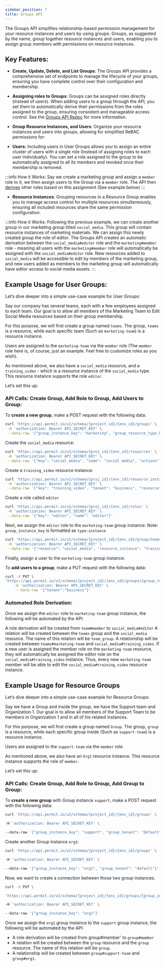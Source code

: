 ```yaml
---
sidebar_position: 7
title: Groups API
---
```



The Groups API simplifies relationship-based permission management for your resource instances and users by using groups. Groups, as suggested by the name, group together resource instances and users, enabling you to assign group members with permissions on resource instances.


## Key Features:

- **Create, Update, Delete, and List Groups**: The Groups API provides a comprehensive set of endpoints to manage the lifecycle of your groups, ensuring you have complete control over their configuration and membership.

- **Assigning roles to Groups**: Groups can be assigned roles directly (instead of users). When adding users to a group through the API, you set them to automatically derive their permissions from the roles assigned to the group, ensuring consistent and manageable access control. See the [Groups API Redoc](https://api.permit.io/v2/redoc#tag/Groups) for more information.

- **Group Resource Instances, and Users**: Organize your resource instances and users into groups, allowing for simplified ReBAC permissions for:

- **Users:** Including users in User Groups allows you to assign an entire cluster of users with a single role (Instead of assigning roles to each user individually). You can set a role assigned to the group to be automatically assigned to all its members and revoked once their membership is removed.

:::info How it Works:
Say we create a marketing group and assign a `member` role to it, we then assign users to the Group via a `member` role. The API then [derives](/how-to/build-policies/rebac/overview/#role-derivation) other roles based on this assignment (See example below)
:::

- **Resource Instances**: Grouping resources in a Resource Group enables you to manage access control for multiple resources simultaneously, ensuring all included resources share the same permission configuration.

:::info How it Works:
Following the previous example, we can create another group in our marketing group titled `social_media`. This group will contain resource instances of marketing materials. We can assign this newly created group the role of editor.
The Groups API creates an automatic derivation between the `social_media#editor` role and the `marketing#member` role - meaning all users with the `marketing#member` role will automatically be assigned with the `social_media#editor` role. New resources added to `social_media` will be accessible to edit by members of the marketing group, and new users added as members to the marketing group will automatically have editor access to social media assets.
:::

## Example Usage for User Groups:

Let’s dive deeper into a simple use-case example for User Groups:

Say our company has several teams, each with a few employees assigned to each team. Our goal is to allow all members of the Marketing Team to Edit Social Media resources based on their group membership.

For this purpose, we will first create a group named `teams`. The group, `teams` is a resource, while each specific team (Such as `marketing-team`) is a resource instance.

Users are assigned to the `marketing-team` via the `member` role (The `member` role here is, of course, just an example. Feel free to customize roles as you wish).

As mentioned above, we also have a `social_media` resource, and a `training_video` - which is a resource instance of the `social_media` type. This resource instance supports the role `editor`.

Let’s set this up:

### API Calls: Create Group, Add Role to Group, Add Users to Group:


To **create a new group**, make a POST request with the following data:

```bash
curl 'https://api.permit.io/v2/schema/{project_id}/{env_id}/groups' \
 -H 'authorization: Bearer API_SECRET_KEY' \
 --data-raw '{"group_instance_key": "marketing", "group_resource_type_key": "teams", "group_tenant": "default"}'
```

Create the `social_media` resource:

```bash
curl 'https://api.permit.io/v2/schema/{proj_id}/{env_id}/resources' \
 -H 'authorization: Bearer API_SECRET_KEY' \
 --data-raw '{"key": "social_media", "name": "social media", "actions":{}}'
```

Create a `training_video` resource instance:

```bash
curl 'https://api.permit.io/v2/schema/{proj_id}/{env_id}/resource_instances' \
 -H 'authorization: Bearer API_SECRET_KEY' \
 --data-raw '{"key": "training_video", "tenant": "business", "resource":"social_media"}'
```

Create a role called `editor`
```bash
curl 'https://api.permit.io/v2/schema/{proj_id}/{env_id}/roles' \
 -H 'authorization: Bearer API_SECRET_KEY' \
 --data-raw '{"key": "editor", "name”: "editor"}'
```

Next, we assign the `editor` role to the `marketing-team` group instance:
Note: `group_instance_key` is formatted as `type:instance`

```bash
curl 'https://api.permit.io/v2/schema/{project_id}/{env_id}/group/teams:marketing/roles' \
 -H 'authorization: Bearer API_SECRET_KEY' \
 --data-raw '{"resource": "social_media", "resource_instance": "training_video", "role": "editor", tenant:"business"}'
```

Finally, assign a user to the `marketing-team` group instance:

To **add users to a group**, make a PUT request with the following data:

```bash
curl -X PUT \
'https://api.permit.io/v2/schema/{project_id}/{env_id}/groups/{group_resource_type_key}/users/{user_id}' \
    -H 'authorization: Bearer API_SECRET_KEY' \
     --data-raw '{"tenant":"business"}'
```

### Automated Role Derivation:

Once we assign the `editor` role to `marketing-team` group instance,  the following will be automated by the API:


A role derivation will be created from `team#member` to `social_media#editor`
A relation will be created between the `teams` group and the `social_media` resource. The name of this relation will be `team_group`.
A relationship will be created between `teams#marketing-team` and `social_media#training_video`.
If a new user is assigned the member role on the `marketing-team` resource, they will automatically be assigned the editor role on the `social_media#training_video` instance.
Thus, every new `marketing-team` member will be able to edit the `social_media#training_video` resource instance.

## Example Usage for Resource Groups

Let’s dive deeper into a simple use-case example for Resource Groups:

Say we have a Group and inside the group, we have the Support team and Organization 1. Our goal is to allow all members of the Support Team to be members in Organization 1 and in all of his related instances.

For this purpose, we will first create a group named `Group`. The group, `group` is a resource, while each specific group inside (Such as `support-team`) is a resource instance.

Users are assigned to the `support-team` via the `member` role.

As mentioned above, we also have an `Org1` resource instance.
This resource instance supports the role of `member`.

Let’s set this up:

### API Calls: Create Group, Add Role to Group, Add Group to Group:

To **create a new group** with Group instance `support`, make a POST request with the following data:

```bash
curl 'https://api.permit.io/v2/schema/{project_id}/{env_id}/groups' \

-H 'authorization: Bearer API_SECRET_KEY' \

--data-raw '{"group_instance_key": "support", "group_tenant": "default"}'

```

Create another Group instance `org1`:

```bash
curl 'https://api.permit.io/v2/schema/{project_id}/{env_id}/groups' \

-H 'authorization: Bearer API_SECRET_KEY' \

--data-raw '{"group_instance_key": "org1", "group_tenant": "default"}'
```

Now, we want to create a connection between those two group instances.

```bash
curl -X PUT \

'https://api.permit.io/v2/schema/{project_id}/{env_id}/groups/{group_instance_key}/assign_group' \

-H 'authorization: Bearer API_SECRET_KEY' \

--data-raw '{"group_instance_key": "org1"}'
```

Once we assign the `org1` group instance  to the `support` group instance, the following will be automated by the API:

- A role derivation will be created from group#member' to `group#member`
- A relation will be created between the `group` resource and the `group` resource. The name of this relation will be `group`.
- A relationship will be created between `group#support-team` and `group#org1`.
